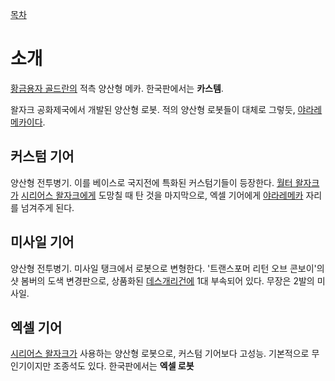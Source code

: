 [[목차]]
= 소개 =
[[황금용자 골드란]]의 적측 양산형 메카. 한국판에서는 '''카스템'''.

왈자크 공화제국에서 개발된 양산형 로봇. 적의 양산형 로봇들이 대체로 그렇듯, [[야라레메카]]이다.

== 커스텀 기어 ==
양산형 전투병기. 이를 베이스로 국지전에 특화된 커스텀기들이 등장한다. [[월터 왈자크]]가 [[시리어스 왈자크]]에게 도망칠 때 탄 것을 마지막으로, 엑셀 기어에게 [[야라레메카]] 자리를 넘겨주게 된다. 

== 미사일 기어 ==
양산형 전투병기. 미사일 탱크에서 로봇으로 변형한다. '트랜스포머 리턴 오브 콘보이'의 샷 봄버의 도색 변경판으로, 상품화된 [[데스개리건]]에 1대 부속되어 있다. 무장은 2발의 미사일. 

== 엑셀 기어 == 
[[시리어스 왈자크]]가 사용하는 양산형 로봇으로, 커스텀 기어보다 고성능. 기본적으로 무인기이지만 조종석도 있다. 한국판에서는 '''엑셀 로봇'''
